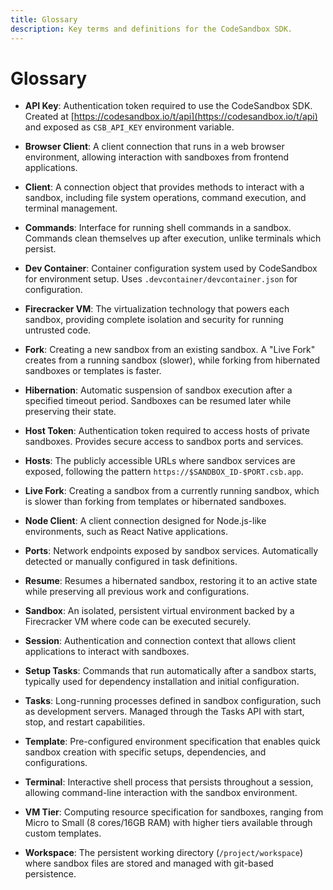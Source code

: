 ```yaml
---
title: Glossary
description: Key terms and definitions for the CodeSandbox SDK.
---
```


# Glossary

- **API Key**: Authentication token required to use the CodeSandbox SDK. Created at [https://codesandbox.io/t/api](https://codesandbox.io/t/api) and exposed as `CSB_API_KEY` environment variable.

- **Browser Client**: A client connection that runs in a web browser environment, allowing interaction with sandboxes from frontend applications.

- **Client**: A connection object that provides methods to interact with a sandbox, including file system operations, command execution, and terminal management.

- **Commands**: Interface for running shell commands in a sandbox. Commands clean themselves up after execution, unlike terminals which persist.

- **Dev Container**: Container configuration system used by CodeSandbox for environment setup. Uses `.devcontainer/devcontainer.json` for configuration.

- **Firecracker VM**: The virtualization technology that powers each sandbox, providing complete isolation and security for running untrusted code.

- **Fork**: Creating a new sandbox from an existing sandbox. A "Live Fork" creates from a running sandbox (slower), while forking from hibernated sandboxes or templates is faster.

- **Hibernation**: Automatic suspension of sandbox execution after a specified timeout period. Sandboxes can be resumed later while preserving their state.

- **Host Token**: Authentication token required to access hosts of private sandboxes. Provides secure access to sandbox ports and services.

- **Hosts**: The publicly accessible URLs where sandbox services are exposed, following the pattern `https://$SANDBOX_ID-$PORT.csb.app`.

- **Live Fork**: Creating a sandbox from a currently running sandbox, which is slower than forking from templates or hibernated sandboxes.

- **Node Client**: A client connection designed for Node.js-like environments, such as React Native applications.

- **Ports**: Network endpoints exposed by sandbox services. Automatically detected or manually configured in task definitions.

- **Resume**: Resumes a hibernated sandbox, restoring it to an active state while preserving all previous work and configurations.

- **Sandbox**: An isolated, persistent virtual environment backed by a Firecracker VM where code can be executed securely.

- **Session**: Authentication and connection context that allows client applications to interact with sandboxes.

- **Setup Tasks**: Commands that run automatically after a sandbox starts, typically used for dependency installation and initial configuration.

- **Tasks**: Long-running processes defined in sandbox configuration, such as development servers. Managed through the Tasks API with start, stop, and restart capabilities.

- **Template**: Pre-configured environment specification that enables quick sandbox creation with specific setups, dependencies, and configurations.

- **Terminal**: Interactive shell process that persists throughout a session, allowing command-line interaction with the sandbox environment.

- **VM Tier**: Computing resource specification for sandboxes, ranging from Micro to Small (8 cores/16GB RAM) with higher tiers available through custom templates.

- **Workspace**: The persistent working directory (`/project/workspace`) where sandbox files are stored and managed with git-based persistence.
